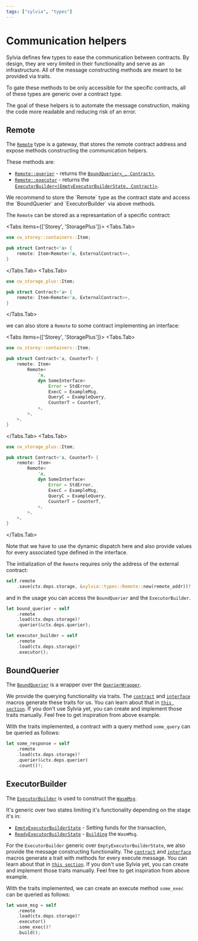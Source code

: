 ```yaml
---
tags: ["sylvia", "types"]
---
```



# Communication helpers

Sylvia defines few types to ease the communication between contracts. By design, they are very
limited in their functionality and serve as an infrastructure. All of the message constructing
methods are meant to be provided via traits.

To gate these methods to be only accessible for the specific contracts, all of these types are
generic over a contract type.

<Callout>
  The goal of these helpers is to automate the message construction, making the code more readable
  and reducing risk of an error.
</Callout>

## Remote

The [`Remote`](https://docs.rs/sylvia/latest/sylvia/types/struct.Remote.html) type is a gateway,
that stores the remote contract address and expose methods constructing the communication helpers.

These methods are:

- [`Remote::querier`](https://docs.rs/sylvia/latest/sylvia/types/struct.Remote.html#method.querier) -
  returns the
  [`BoundQuerier<_, Contract>`](https://docs.rs/sylvia/latest/sylvia/types/struct.BoundQuerier.html),
- [`Remote::executor`](https://docs.rs/sylvia/latest/sylvia/types/struct.Remote.html#method.executor) -
  returns the
  [`ExecutorBuilder<(EmptyExecutorBuilderState, Contract)>`](https://docs.rs/sylvia/latest/sylvia/types/struct.ExecutorBuilder.html).

<Callout>
  We recommend to store the `Remote` type as the contract state and access the `BoundQuerier` and
  `ExecutorBuilder` via above methods.
</Callout>

The `Remote` can be stored as a represantation of a specific contract:

<Tabs items={['Storey', 'StoragePlus']}>
  <Tabs.Tab>

```rust template="sylvia-empty"
use cw_storey::containers::Item;

pub struct Contract<'a> {
    remote: Item<Remote<'a, ExternalContract>>,
}
```

  </Tabs.Tab>
  <Tabs.Tab>

```rust template="sylvia-empty"
use cw_storage_plus::Item;

pub struct Contract<'a> {
    remote: Item<Remote<'a, ExternalContract>>,
}
```

  </Tabs.Tab>
</Tabs>

we can also store a `Remote` to some contract implementing an interface:

<Tabs items={['Storey', 'StoragePlus']}>
  <Tabs.Tab>

```rust template="sylvia-empty"
use cw_storey::containers::Item;

pub struct Contract<'a, CounterT> {
    remote: Item<
        Remote<
            'a,
            dyn SomeInterface<
                Error = StdError,
                ExecC = ExampleMsg,
                QueryC = ExampleQuery,
                CounterT = CounterT,
            >,
        >,
    >,
}
```

  </Tabs.Tab>
  <Tabs.Tab>

```rust template="sylvia-empty"
use cw_storage_plus::Item;

pub struct Contract<'a, CounterT> {
    remote: Item<
        Remote<
            'a,
            dyn SomeInterface<
                Error = StdError,
                ExecC = ExampleMsg,
                QueryC = ExampleQuery,
                CounterT = CounterT,
            >,
        >,
    >,
}
```

  </Tabs.Tab>
</Tabs>

<Callout>
  Note that we have to use the dynamic dispatch here and also provide values for every associated
  type defined in the interface.
</Callout>

The initialization of the `Remote` requires only the address of the external contract:

```rust
self.remote
    .save(ctx.deps.storage, &sylvia::types::Remote::new(remote_addr))?;
```

and in the usage you can access the `BoundQuerier` and the `ExecutorBuilder`.

```rust
let bound_querier = self
    .remote
    .load(ctx.deps.storage)?
    .querier(&ctx.deps.querier);

let executor_builder = self
    .remote
    .load(ctx.deps.storage)?
    .executor();
```

## BoundQuerier

The [`BoundQuerier`](https://docs.rs/sylvia/latest/sylvia/types/struct.BoundQuerier.html) is a
wrapper over the
[`QuerierWrapper`](https://docs.rs/cosmwasm-std/latest/cosmwasm_std/struct.QuerierWrapper.html).

We provide the querying functionality via traits. The [`contract`](../macros/contract) and
[`interface`](../macros/interface) macros generate these traits for us. You can learn about that in
[`this section`](../macros/generated-types/communication#query-helpers). If you don't use Sylvia
yet, you can create and implement those traits manually. Feel free to get inspiration from above
example.

With the traits implemented, a contract with a query method `some_query` can be queried as follows:

```rust
let some_response = self
    .remote
    .load(ctx.deps.storage)?
    .querier(&ctx.deps.querier)
    .count()?;
```

## ExecutorBuilder

The [`ExecutorBuilder`](https://docs.rs/sylvia/latest/sylvia/types/struct.ExecutorBuilder.html) is
used to construct the
[`WasmMsg`](https://docs.rs/cosmwasm-std/latest/cosmwasm_std/enum.WasmMsg.html).

It's generic over two states limiting it's functionality depending on the stage it's in:

- [`EmptyExecutorBuilderState`](https://docs.rs/sylvia/latest/sylvia/types/struct.EmptyExecutorBuilderState.html) -
  Setting funds for the transaction,
- [`ReadyExecutorBuilderState`](https://docs.rs/sylvia/latest/sylvia/types/struct.ReadyExecutorBuilderState.html) -
  [`Building`](https://docs.rs/sylvia/latest/sylvia/types/struct.ExecutorBuilder.html#method.build)
  the `WasmMsg`.

For the `ExecutorBuilder` generic over `EmptyExecutorBuilderState`, we also provide the message
constructing functionality. The [`contract`](../macros/contract) and
[`interface`](../macros/interface) macros generate a trait with methods for every execute message.
You can learn about that in
[`this section`](../macros/generated-types/communication#execute-helpers). If you don't use Sylvia
yet, you can create and implement those traits manually. Feel free to get inspiration from above
example.

With the traits implemented, we can create an execute method `some_exec` can be queried as follows:

```rust
let wasm_msg = self
    .remote
    .load(ctx.deps.storage)?
    .executor()
    .some_exec()?
    .build();
```
